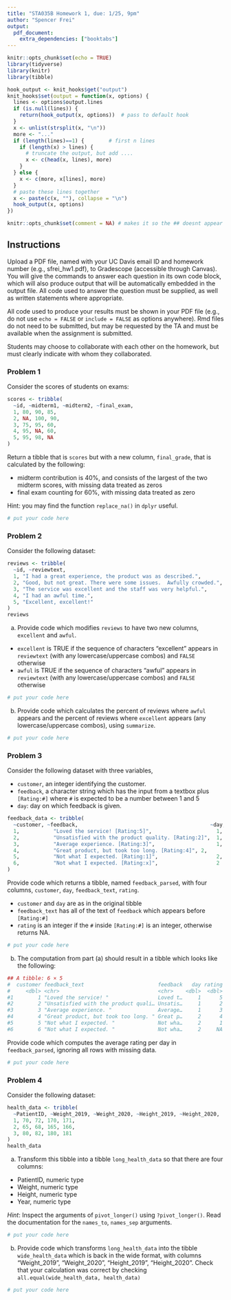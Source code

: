 ```yaml
---
title: "STA035B Homework 1, due: 1/25, 9pm"
author: "Spencer Frei"
output: 
  pdf_document:
    extra_dependencies: ["booktabs"]
---
```


```r
knitr::opts_chunk$set(echo = TRUE)
library(tidyverse)
library(knitr)
library(tibble)

hook_output <- knit_hooks$get("output")
knit_hooks$set(output = function(x, options) {
  lines <- options$output.lines
  if (is.null(lines)) {
    return(hook_output(x, options))  # pass to default hook
  }
  x <- unlist(strsplit(x, "\n"))
  more <- "..."
  if (length(lines)==1) {        # first n lines
    if (length(x) > lines) {
      # truncate the output, but add ....
      x <- c(head(x, lines), more)
    }
  } else {
    x <- c(more, x[lines], more)
  }
  # paste these lines together
  x <- paste(c(x, ""), collapse = "\n")
  hook_output(x, options)
})

knitr::opts_chunk$set(comment = NA) # makes it so the ## doesnt appear in output for chunks
```

## Instructions
Upload a PDF file, named with your UC Davis email ID and homework number (e.g., sfrei_hw1.pdf), to Gradescope (accessible through Canvas). You will give the commands to answer each question in its own code block, which will also produce output that will be automatically embedded in the output file.  All code used to answer the question must be supplied, as well as written statements where appropriate. 

All code used to produce your results must be shown in your PDF file (e.g., do not use `echo = FALSE` or `include = FALSE` as options anywhere). Rmd files do not need to be submitted, but may be requested by the TA and must be available when the assignment is submitted.

Students may choose to collaborate with each other on the homework, but must clearly indicate with whom they collaborated.

\newpage 

### Problem 1

Consider the scores of students on exams:

```r
scores <- tribble(
  ~id, ~midterm1, ~midterm2, ~final_exam,
  1, 80, 90, 85,
  2, NA, 100, 90,
  3, 75, 95, 60,
  4, 95, NA, 60,
  5, 95, 98, NA
)
```

Return a tibble that is `scores` but with a new column, `final_grade`, that is calculated by the following:

* midterm contribution is 40%, and consists of the largest of the two midterm scores, with missing data treated as zeros
* final exam counting for 60%, with missing data treated as zero

Hint: you may find the function `replace_na()` in `dplyr` useful.
```r
# put your code here
```


\newpage 

### Problem 2 

Consider the following dataset:

```r
reviews <- tribble(
  ~id, ~reviewtext,
  1, "I had a great experience, the product was as described.",
  2, "Good, but not great. There were some issues.  Awfully crowded.",
  3, "The service was excellent and the staff was very helpful.",
  4, "I had an awful time.",
  5, "Excellent, excellent!"
)
reviews
```
(a) Provide code which modifies `reviews` to have two new columns, `excellent` and `awful`.
  * `excellent` is TRUE if the sequence of characters "excellent" appears in `reviewtext` (with any lowercase/uppercase combos) and `FALSE` otherwise
  * `awful` is TRUE if the sequence of characters "awful" appears in `reviewtext` (with any lowercase/uppercase combos) and `FALSE` otherwise

```r
# put your code here
```


(b) Provide code which calculates the percent of reviews where `awful` appears and the percent of reviews where `excellent` appears (any lowercase/uppercase combos), using `summarize`.
```r
# put your code here
```

\newpage 

### Problem 3

Consider the following dataset with three variables,

* `customer`, an integer identifying the customer.
* `feedback`, a character string which has the input from a textbox plus `[Rating:#]` where `#` is expected to be a number between 1 and 5
* `day`: day on which feedback is given.

```r
feedback_data <- tribble(
  ~customer, ~feedback,                                           ~day,
  1,           "Loved the service! [Rating:5]",                     1,
  2,           "Unsatisfied with the product quality. [Rating:2]",  1,
  3,           "Average experience. [Rating:3]",                    1,
  4,           "Great product, but took too long. [Rating:4]", 2,
  5,           "Not what I expected. [Rating:1]",                   2,
  6,           "Not what I expected. [Rating:x]",                   2
)
```
Provide code which returns a tibble, named `feedback_parsed`, with four columns, `customer`, `day`,  `feedback_text`, `rating`.

* `customer` and `day` are as in the original tibble
* `feedback_text` has all of the text of `feedback` which appears before `[Rating:#]`
* `rating` is an integer if the `#` inside `[Rating:#]` is an integer, otherwise returns NA.

```r
# put your code here
```

(b) The computation from part (a) should result in a tibble which looks like the following:
```r
## A tibble: 6 × 5
#  customer feedback_text                        feedback   day rating
#     <dbl> <chr>                                <chr>    <dbl>  <dbl>
#1        1 "Loved the service! "                Loved t…     1      5
#2        2 "Unsatisfied with the product quali… Unsatis…     1      2
#3        3 "Average experience. "               Average…     1      3
#4        4 "Great product, but took too long. " Great p…     2      4
#5        5 "Not what I expected. "              Not wha…     2      1
#6        6 "Not what I expected. "              Not wha…     2     NA
```
Provide code which computes the average rating per day in `feedback_parsed`, ignoring all rows with missing data.

```r
# put your code here
```

\newpage 

### Problem 4

Consider the following dataset: 

```r
health_data <- tribble(
  ~PatientID, ~Weight_2019, ~Weight_2020, ~Height_2019, ~Height_2020,
  1, 70, 72, 170, 171,
  2, 65, 68, 165, 166,
  3, 80, 82, 180, 181
)
health_data
```

(a) Transform this tibble into a tibble `long_health_data` so that there are four columns:

* PatientID, numeric type
* Weight, numeric type
* Height, numeric type
* Year, numeric type

*Hint*: Inspect the arguments of `pivot_longer()` using `?pivot_longer()`.  Read the documentation for the `names_to`, `names_sep` arguments.

```r
# put your code here
```

(b) Provide code which transforms `long_health_data` into the tibble `wide_health_data` which is back in the wide format, with columns "Weight_2019", "Weight_2020", "Height_2019", "Height_2020".  Check that your calculation was correct by checking `all.equal(wide_health_data, health_data)`

```r
# put your code here
```

